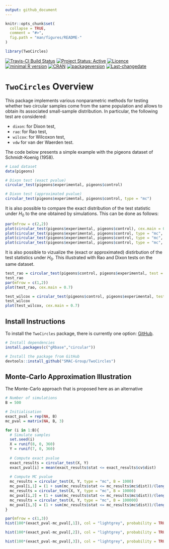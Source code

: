 ```yaml
---
output: github_document
---
```


```r
knitr::opts_chunk$set(
  collapse = TRUE,
  comment = "#>",
  fig.path = "man/figures/README-"
)

library(TwoCircles)
```

[![Travis-CI Build Status](https://travis-ci.org/SMAC-Group/TwoCircles.svg?branch=master)](https://travis-ci.org/SMAC-Group/TwoCircles)
[![Project Status: Active](http://www.repostatus.org/badges/latest/active.svg)](http://www.repostatus.org/#active)
[![Licence](https://img.shields.io/badge/licence-CC BY--NC--SA 4.0-blue.svg)](https://www.gnu.org/licenses/gpl-3.0.en.html)
[![minimal R version](https://img.shields.io/badge/R%3E%3D-3.4.0-6666ff.svg)](https://cran.r-project.org/)
[![CRAN](http://www.r-pkg.org/badges/version/TwoCircles)](https://cran.r-project.org/package=TwoCircles)
[![packageversion](https://img.shields.io/badge/Package%20version-0.1.0-orange.svg?style=flat-square)](commits/develop)
[![Last-changedate](https://img.shields.io/badge/last%20change-`r gsub('-', '--', Sys.Date())`-yellowgreen.svg)](/commits/master)

# `TwoCircles` Overview

This package implements various nonparametric methods for testing whether two circular samples come from the same population and allows to obtain its associated small-sample distribution. In particular, the following test are considered:

* `dixon`: for Dixon test,
* `rao`: for Rao test,
* `wilcox`: for Wilcoxon test,
* `vdw` for van der Waerden test.

The code below presents a simple example with the pigeons dataset of Schmidt-Koenig (1958).

```r
# Load dataset
data(pigeons)

# Dixon test (exact pvalue)
circular_test(pigeons$experimental, pigeons$control)

# Dixon test (approximated pvalue)
circular_test(pigeons$experimental, pigeons$control, type = "mc")
```

It is also possible to compare the exact distribution of the test statistic under $H_0$ to the one obtained by simulations. This can be done as follows:

```r
par(mfrow = c(2,2))
plot(circular_test(pigeons$experimental, pigeons$control), cex.main = 0.7)
plot(circular_test(pigeons$experimental, pigeons$control, type = "mc", B = 10^2), cex.main = 0.7)
plot(circular_test(pigeons$experimental, pigeons$control, type = "mc", B = 10^4), cex.main = 0.7)
plot(circular_test(pigeons$experimental, pigeons$control, type = "mc", B = 10^6), cex.main = 0.7)
```

It is also possible to vizualize the (exact or approximated) distirbution of the test statistics under $H_0$.
This illustrated with Rao and Dixon tests on the same dataset.

```r
test_rao = circular_test(pigeons$control, pigeons$experimental, test = "rao")
test_rao
par(mfrow = c(1,2))
plot(test_rao, cex.main = 0.7)

test_wilcox = circular_test(pigeons$control, pigeons$experimental, test = "wilcox")
test_wilcox
plot(test_wilcox, cex.main = 0.7)
```

## Install Instructions

To install the `TwoCircles` package, there is currently one option: [GitHub](https://github.com/SMAC-Group/TwoCircles/).

```r
# Install dependencies
install.packages(c("gRbase","circular"))

# Install the package from GitHub
devtools::install_github("SMAC-Group/TwoCircles")
```

## Monte-Carlo Approximation Illustration

The Monte-Carlo approach that is proposed here as an alternative 

```r
# Number of simulations
B = 500

# Initialisation
exact_pval = rep(NA, B)
mc_pval = matrix(NA, B, 3)

for (i in 1:B){
  # Simulate samples
  set.seed(i)
  X = runif(8, 0, 360)
  Y = runif(7, 0, 360)
  
  # Compute exact pvalue
  exact_results = circular_test(X, Y)
  exact_pval[i] = mean(exact_results$stat <= exact_results$cv$dist)
  
  # Compute MC pvalue
  mc_results = circular_test(X, Y, type = "mc", B = 1000)
  mc_pval[i,1] = (1 + sum(mc_results$stat <= mc_results$mc$dist))/(length(mc_results$mc$dist) + 1)
  mc_results = circular_test(X, Y, type = "mc", B = 10000)
  mc_pval[i,2] = (1 + sum(mc_results$stat <= mc_results$mc$dist))/(length(mc_results$mc$dist) + 1)
  mc_results = circular_test(X, Y, type = "mc", B = 100000)
  mc_pval[i,3] = (1 + sum(mc_results$stat <= mc_results$mc$dist))/(length(mc_results$mc$dist) + 1)
}
```

```r
par(mfrow = c(1,3))
hist(100*(exact_pval-mc_pval[,1]), col = "lightgrey", probability = TRUE, xlab = "Exact p-value - MC p-value (%)", main = "B = 1,000", xlim = c(-0.5, 2))

hist(100*(exact_pval-mc_pval[,2]), col = "lightgrey", probability = TRUE, xlab = "Exact p-value - MC p-value (%)", main = "B = 10,000", xlim = c(-0.5, 2))

hist(100*(exact_pval-mc_pval[,3]), col = "lightgrey", probability = TRUE, xlab = "Exact p-value - MC p-value (%)", main = "B = 100,000", xlim = c(-0.5, 2))
```


